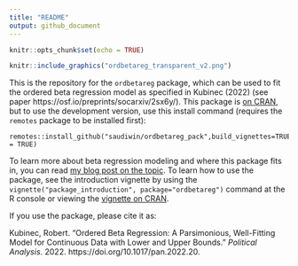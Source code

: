 ```yaml
---
title: "README"
output: github_document
---
```


```r
knitr::opts_chunk$set(echo = TRUE)
```

```r
knitr::include_graphics("ordbetareg_transparent_v2.png")
```

This is the repository for the `ordbetareg` package, which can be used to fit the ordered beta regression model as specified in Kubinec (2022) (see paper https://osf.io/preprints/socarxiv/2sx6y/). This package is [on CRAN](https://cran.r-project.org/web/packages/ordbetareg/index.html), but to use the development version, use this install command (requires the `remotes` package to be installed first):

```
remotes::install_github("saudiwin/ordbetareg_pack",build_vignettes=TRUE,dependencies = TRUE)
```

To learn more about beta regression modeling and where this package fits in, you can read [my blog post on the topic](https://www.robertkubinec.com/post/limited_dvs/). To learn how to use the package, see the introduction vignette by using the `vignette("package_introduction", package="ordbetareg")` command at the R console or viewing the [vignette on CRAN](https://cran.r-project.org/web/packages/ordbetareg/vignettes/package_introduction.html).

If you use the package, please cite it as:

Kubinec, Robert. "Ordered Beta Regression: A Parsimonious, Well-Fitting Model for Continuous Data with Lower and Upper Bounds." *Political Analysis*. 2022. https://doi.org/10.1017/pan.2022.20.
